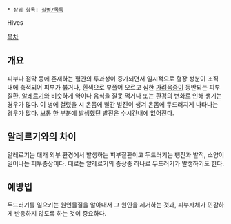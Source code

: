  * 상위 항목: [[질병/목록]]

Hives

[[목차]]
== 개요 ==
피부나 점막 등에 존재하는 혈관의 투과성이 증가되면서 일시적으로 혈장 성분이 조직 내에 축적되어 피부가 붉거나, 흰색으로 부풀어 오르고 심한 [[가려움증]]이 동반되는 피부질환. [[알레르기]]와 비슷하게 약이나 음식을 잘못 먹거나 또는 환경의 변화로 인해 생기는 경우가 많다. 이 병에 걸렸을 시 온몸에 빨간 발진이 생겨 온몸에 두드러지게 나타나는 경우가 많다. 보통 한 부분에 발생했던 발진은 수시간내에 없어진다.

== 알레르기와의 차이 ==
알레르기는 대개 외부 환경에서 발생하는 피부질환이고 두드러기는 팽진과 발적, 소양이 일어나는 피부증상이다.
때로는 알레르기의 증상중 하나로 두드러기가 발생하기도 한다.

== 예방법 ==
두드러기를 일으키는 원인물질을 알아내서 그 원인을 제거하는 것과, 피부자체가 민감하게 반응하지 않도록 하는 것이 중요하다.
